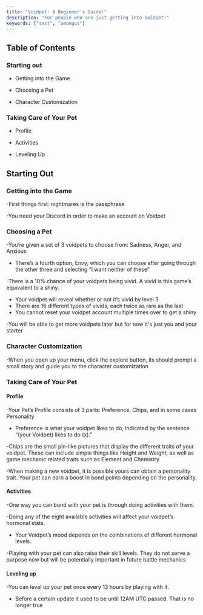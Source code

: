 ```yaml
---
title: "Voidpet: A Beginner’s Guide!"
description: "For people who are just getting into Voidpet!"
keywords: ["test", "amongus"]
---
```

## Table of Contents

### Starting out

- Getting into the Game

- Choosing a Pet

- Character Customization

### Taking Care of Your Pet

- Profile

- Activities 

- Leveling Up

## Starting Out

### Getting into the Game

-First things first: nightmares is the passphrase

-You need your Discord in order to make an account on Voidpet

### Choosing a Pet

-You’re given a set of 3 voidpets to choose from: Sadness, Anger, and Anxious

- There’s a fourth option, Envy, which you can choose after going through the other three and selecting “I want neither of these”

-There is a 10% chance of your voidpets being vivid. A vivid is this game’s equivalent to a shiny. 
- Your voidpet will reveal whether or not it’s vivid by level 3
- There are 16 different types of vivids, each twice as rare as the last
- You cannot reset your voidpet account multiple times over to get a shiny

-You will be able to get more voidpets later but for now it's just you and your starter

### Character Customization

-When you open up your menu, click the explore button, its should prompt a small story and guide you to the character customization 

### Taking Care of Your Pet

#### Profile

-Your Pet’s Profile consists of 3 parts: Preference, Chips, and in some cases Personality

- Preference is what your voidpet likes to do, indicated by the sentence “(your Voidpet) likes to do (x).”

-Chips are the small pin-like pictures that display the different traits of your voidpet. These can include simple things like Height and Weight, as 
well as game mechanic related traits such as Element and Chemistry

-When making a new voidpet, it is possible yours can obtain a personality trait. Your pet can earn a boost in bond points depending on the personality.

#### Activities
-One way you can bond with your pet is through doing activities with them. 

-Doing any of the eight available activities will affect your voidpet’s hormonal stats. 

- Your Voidpet’s mood depends on the combinations of different hormonal levels.

-Playing with your pet can also raise their skill levels. They do not serve a purpose now but will be potentially important in future battle mechanics

#### Leveling up

-You can level up your pet once every 13 hours by playing with it. 

- Before a certain update it used to be until 12AM UTC passed. That is no longer true



